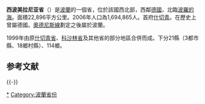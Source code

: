 {{Infobox voivodeship
|native_name = Województwo zachodniopomorskie
|name = 西波美拉尼亚省
|flag = POL_województwo_zachodniopomorskie_flag.svg
|coat-of-arms = POL województwo zachodniopomorskie COA.svg
|location = Zachodniopomorskie in Poland.svg
|counties = ZP Powiaty.png
|capital = [[什切青|什切青]]
|area_total_km2 = 22896
|population_total = 1715431
|population_as_of = 2014年12月31日
|population_density_km2 = 74.9
|population_urban =
|population_rural =
|urban = 3
|land = 18
|gmina = 114
}}

'''西波美拉尼亚省'''（{{lang-pl|'''Województwo zachodniopomorskie'''}}）是[[波蘭|波蘭]]的一個省，位於該國西北部，西鄰[[德國|德國]]，北臨[[波羅的海|波羅的海]]。面積22,896平方公里。2006年人口為1,694,865人。首府[[什切青|什切青]]。在歷史上曾屬德國。[[奧德尼斯線|奧德尼斯線]]劃定之後屬於波蘭。

1999年由原[[什切青省|什切青省]]、[[科沙林省|科沙林省]]及其他省的部分地區合併而成。下分21縣（3都市縣、18鄉村縣）、114鄉。

== 参考文献 ==
{{Reflist}}

{{-}}
{{波蘭行政區劃}}

{{Authority control}}
[[Category:西波美拉尼亚省|*]]
[[Category:波蘭省份|Category:波蘭省份]]